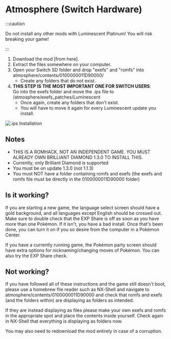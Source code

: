 
# Atmosphere (Switch Hardware)

:::caution

Do not install any other mods with Luminescent Platinum! You will risk breaking your game!

:::

1. Download the mod [from here].
2. Extract the files somewhere on your computer.
3. Open your Switch SD folder and drop "exefs" and "romfs" into atmosphere/contents/0100000011D90000/
    - Create any folders that do not exist.
4. **THIS STEP IS THE MOST IMPORTANT ONE FOR SWITCH USERS**:  
   Go into the exefs folder and move the .ips file to /atmosphere/exefs_patches/Luminescent
    - Once again, create any folders that don't exist.
    - You will have to move it again for every Luminescent update you install.

![.ips Installation](/img/exefs_install.png)

## Notes

- THIS IS A ROMHACK, NOT AN INDEPENDENT GAME. YOU MUST ALREADY OWN BRILLIANT DIAMOND 1.3.0 TO INSTALL THIS.
- Currently, only Brilliant Diamond is supported
- You must be on update 1.3.0 (not 1.1.3)
- You must NOT have a folder containing romfs and exefs (the exefs and romfs file must be directly in the 0100000011D90000 folder)

## Is it working?

If you are starting a new game, the language select screen should have a gold background, and all languages except English should be crossed out. Make sure to double check that the EXP Share is off as soon as you have more than one Pokémon. If it isn't, you have a bad install. Once that's been done, you can turn it on if you so desire from the computer in a Pokémon Center.

If you have a currently running game, the Pokémon party screen should have extra options for nicknaming/changing moves of Pokémon. You can also try the EXP Share check.

## Not working?

If you have followed all of these instructions and the game still doesn't boot, please use a homebrew file reader such as NX-Shell and navigate to atmosphere/contents/0100000011D90000 and check that romfs and exefs (and the folders within) are displaying as folders as intended.

If they are instead displaying as files please make your own exefs and romfs in the appropriate spot and place the contents inside yourself. Check again in NX-Shell that everything is displaying as folders now.

You may also need to redownload the mod entirely in case of a corruption.
